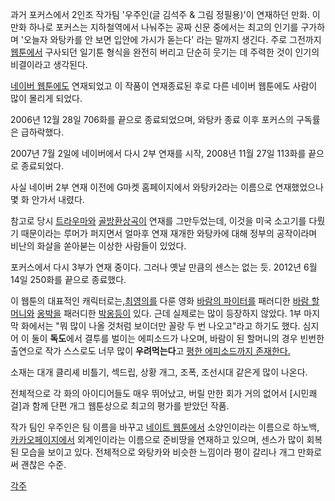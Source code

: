 과거 포커스에서 2인조 작가팀 '우주인(글 김석주 & 그림 정필용)'이 연재하던 만화. 이 만화 하나로 포커스는 지하철역에서 나눠주는 공짜 신문 중에서는 최고의 인기를 구가하며 '오늘자 와탕카를 안 보면 입안에 가시가 돋는다' 라는 말까지 생긴다. 주로 그전까지 [[웹툰]]에서 구사되던 일기툰 형식을 완전히 버리고 단순히 웃기는 데 주력한 것이 인기의 비결이라고 생각된다.

[[네이버 웹툰]]에도 연재되었고 이 작품이 연재종료된 후로 다른 네이버 웹툰에도 사람이 많이 몰리게 되었다.

2006년 12월 28일 706화를 끝으로 종료되었으며, 와탕카 종료 이후 포커스의 구독률은 급하락했다.

2007년 7월 2일에 네이버에서 다시 2부 연재를 시작, 2008년 11월 27일 113화를 끝으로 종료되었다.

사실 네이버 2부 연재 이전에 G마켓 홈페이지에서 와탕카2라는 이름으로 연재했었으나 몇 화 안가서 내렸다.

참고로 당시 [[트라우마]]와 [[골방환상곡]]이 연재를 그만두었는데, 이것을 미국 소고기를 다뤘기 때문이라는 루머가 퍼지면서 얼마후 연재 재개한 와탕카에 대해 정부의 공작이라며 비난의 화살을 쏟아붇는 이상한 사람들이 있었다.

포커스에서 다시 3부가 연재 중이다. 그러나 옛날 만큼의 센스는 없는 듯. 2012년 6월 14일 250화를 끝으로 종료했다. 

이 웹툰의 대표적인 캐릭터로는,[[최영의]]를 다룬 영화 [[바람의 파이터]]를 패러디한 [[바람 할머니]]와 [[옹박]]을 패러디한 [[박옹]]등이 있다. 근데 실제로는 많이 등장하지 않았다. 1부 마지막 화에서는 "뭐 많이 나올 것처럼 보이더만 꼴랑 두 번 나오고"라고 하기도 했다. 심지어 이 둘이 '''독도'''에서 결투를 벌이는 에피소드가 나오며, 바람이 된 할머니의 경우 빈번한 출연으로 작가 스스로도 너무 많이 '''우려먹는다'''고 [http://comic.naver.com/webtoon/detail.nhn?titleId=15938&no=644&weekday= 평한 에피소드까지 존재한다.]

소재는 대개 클리셰 비틀기, 섹드립, 상황 개그, 조폭, 조선시대 같은게 많이 나온다.

전체적으로 각 화의 아이디어들도 매우 뛰어났고, 버릴 만한 회가 거의 없어서 [시민쾌걸]과 함께 단편 개그 웹툰상으로 최고의 평가를 받았던 작품.

작가 팀인 우주인은 팀 이름을 바꾸고 [[네이트 웹툰]]에서 소양인이라는 이름으로 하노백, [[카카오페이지]]에서 외계인이라는 이름으로 준비땅을 연재하고 있으며, 센스가 많이 회복된 모습을 보이고 있다. 전체적으로 와탕카와 비슷한 느낌이라 평이 갈리나 개그 만화로써 괜찮은 수준.

[[각주]]
